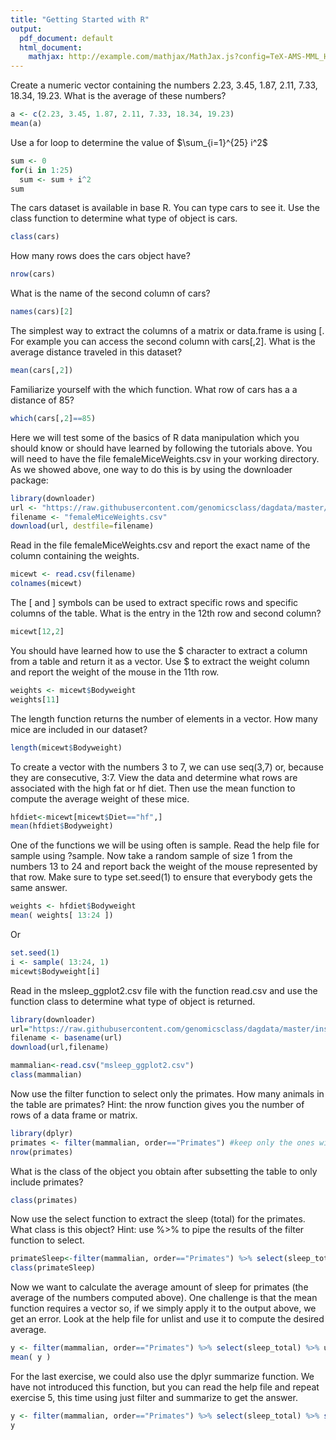 ```yaml
---
title: "Getting Started with R"
output:
  pdf_document: default
  html_document:
    mathjax: http://example.com/mathjax/MathJax.js?config=TeX-AMS-MML_HTMLorMML
---
```

Create a numeric vector containing the numbers 2.23, 3.45, 1.87, 2.11, 7.33, 18.34, 19.23. What is the average of these numbers?

```r
a <- c(2.23, 3.45, 1.87, 2.11, 7.33, 18.34, 19.23)
mean(a)
```

Use a for loop to determine the value of $\sum_{i=1}^{25} i^2$

```r
sum <- 0
for(i in 1:25)
  sum <- sum + i^2
sum
```

The cars dataset is available in base R. You can type cars to see it. Use the class function to determine what type of object is cars.
```r
class(cars)
```

How many rows does the cars object have?
```r
nrow(cars)
```

What is the name of the second column of cars?
```r
names(cars)[2]
```

The simplest way to extract the columns of a matrix or data.frame is using [. For example you can access the second column with cars[,2]. What is the average distance traveled in this dataset?
```r
mean(cars[,2])
```

Familiarize yourself with the which function. What row of cars has a a distance of 85?
```r
which(cars[,2]==85)
```

Here we will test some of the basics of R data manipulation which you should know or should have learned by following the tutorials above. You will need to have the file femaleMiceWeights.csv in your working directory. As we showed above, one way to do this is by using the downloader package:
```r
library(downloader) 
url <- "https://raw.githubusercontent.com/genomicsclass/dagdata/master/inst/extdata/femaleMiceWeights.csv"
filename <- "femaleMiceWeights.csv" 
download(url, destfile=filename)
```

Read in the file femaleMiceWeights.csv and report the exact name of the column containing the weights.
```r
micewt <- read.csv(filename)
colnames(micewt)
```

The [ and ] symbols can be used to extract specific rows and specific columns of the table. What is the entry in the 12th row and second column?
```r
micewt[12,2]
```

You should have learned how to use the $ character to extract a column from a table and return it as a vector. Use $ to extract the weight column and report the weight of the mouse in the 11th row.
```r
weights <- micewt$Bodyweight
weights[11]
```

The length function returns the number of elements in a vector. How many mice are included in our dataset?
```r
length(micewt$Bodyweight)
```

To create a vector with the numbers 3 to 7, we can use seq(3,7) or, because they are consecutive, 3:7. View the data and determine what rows are associated with the high fat or hf diet. Then use the mean function to compute the average weight of these mice.
```r
hfdiet<-micewt[micewt$Diet=="hf",]
mean(hfdiet$Bodyweight)
```

One of the functions we will be using often is sample. Read the help file for sample using ?sample. Now take a random sample of size 1 from the numbers 13 to 24 and report back the weight of the mouse represented by that row. Make sure to type set.seed(1) to ensure that everybody gets the same answer.
```r
weights <- hfdiet$Bodyweight
mean( weights[ 13:24 ])
```
Or
```r
set.seed(1)
i <- sample( 13:24, 1)
micewt$Bodyweight[i]
```

Read in the msleep_ggplot2.csv file with the function read.csv and use the function class to determine what type of object is returned.
```r
library(downloader)
url="https://raw.githubusercontent.com/genomicsclass/dagdata/master/inst/extdata/msleep_ggplot2.csv"
filename <- basename(url)
download(url,filename)

mammalian<-read.csv("msleep_ggplot2.csv")
class(mammalian)
```

Now use the filter function to select only the primates. How many animals in the table are primates? Hint: the nrow function gives you the number of rows of a data frame or matrix.

```r
library(dplyr)
primates <- filter(mammalian, order=="Primates") #keep only the ones with Primates order
nrow(primates)
```

What is the class of the object you obtain after subsetting the table to only include primates?
```r
class(primates)
```

Now use the select function to extract the sleep (total) for the primates. What class is this object? Hint: use %>% to pipe the results of the filter function to select.
```r
primateSleep<-filter(mammalian, order=="Primates") %>% select(sleep_total)
class(primateSleep)
```

Now we want to calculate the average amount of sleep for primates (the average of the numbers computed above). One challenge is that the mean function requires a vector so, if we simply apply it to the output above, we get an error. Look at the help file for unlist and use it to compute the desired average.
```r
y <- filter(mammalian, order=="Primates") %>% select(sleep_total) %>% unlist
mean( y )
```

For the last exercise, we could also use the dplyr summarize function. We have not introduced this function, but you can read the help file and repeat exercise 5, this time using just filter and summarize to get the answer.
```r
y <- filter(mammalian, order=="Primates") %>% select(sleep_total) %>% summarise(mean(sleep_total))
y
```

